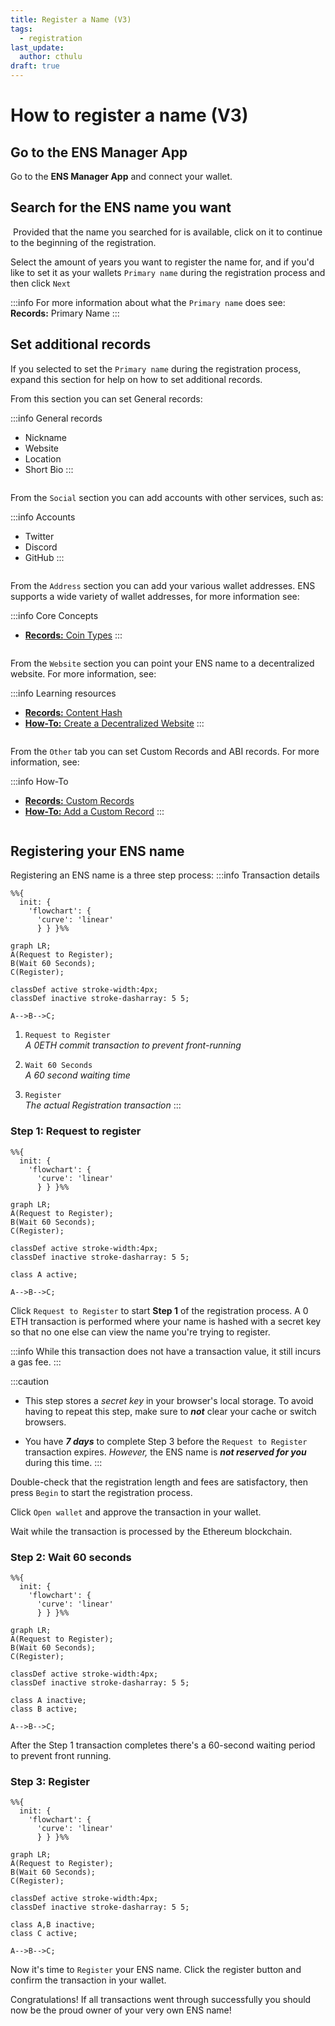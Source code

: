 ```yaml
---
title: Register a Name (V3)
tags:
  - registration
last_update:
  author: cthulu
draft: true
---
```



# How to register a name (V3)

## Go to the ENS Manager App
Go to the <Link to="https://app.ens.domains"><b>ENS Manager App</b></Link> and connect your wallet.

## Search for the ENS name you want
<BrowserWindow url="app.ens.domains">
  <Image img="/img/howto/v3-register-1.png"/>
</BrowserWindow>
Provided that the name you searched for is available, click on it to continue to the beginning of the registration.

<BrowserWindow url="app.ens.domains">
  <Image img="/img/howto/v3-register-2.png"/>
</BrowserWindow>

Select the amount of years you want to register the name for, and if you'd like to set it as your wallets `Primary name`
during the registration process and then click `Next` 

:::info
For more information about what the `Primary name` does see: <Link to="/docs/core/records/primary-name"><b>Records:</b> Primary Name</Link>
:::

## Set additional records
If you selected to set the `Primary name` during the registration process, expand this section for help
on how to set additional records.

<Tabs>
<TabItem value="General" default>

From this section you can set General records:

:::info General records
 - Nickname
 - Website
 - Location
 - Short Bio
:::

<BrowserWindow url="app.ens.domains">
<Image img="/img/howto/v3-register-cthulu-3_new.png"/>
</BrowserWindow>
</TabItem>
<TabItem value="Social">

From the `Social` section you can add accounts with other services, such as:

:::info Accounts
 - Twitter
 - Discord
 - GitHub
:::

<BrowserWindow url="app.ens.domains">
<Image img="/img/howto/v3-register-cthulu-4_new.png"/>
</BrowserWindow>
</TabItem>
<TabItem value="Address">

From the `Address` section you can add your various wallet addresses.
ENS supports a wide variety of wallet addresses, for more information see:

:::info Core Concepts
 - [**Records:** Coin Types](/docs/core/records/coin-types)
:::

<BrowserWindow url="app.ens.domains">
<Image img="/img/howto/v3-register-cthulu-5_new.png"/>
</BrowserWindow>
</TabItem>
<TabItem value="Website">

From the `Website` section you can point your ENS name to a decentralized website.
For more information, see:

:::info Learning resources
 - [**Records:** Content Hash](/docs/core/records/content-hash)
 - [**How-To:** Create a Decentralized Website](/docs/howto/decentralized-website)
:::

<BrowserWindow url="app.ens.domains">
<Image img="/img/howto/v3-register-cthulu-6_new.png"/>
</BrowserWindow>
</TabItem>
<TabItem value="Other">

From the `Other` tab you can set Custom Records and ABI records. For more information, see:

:::info How-To
 - [**Records:** Custom Records](/docs/core/records/custom-records)
 - [**How-To:** Add a Custom Record](/docs/howto/add-custom-record)
:::

<BrowserWindow url="app.ens.domains">
<Image img="/img/howto/v3-register-cthulu-7_new.png"/>
</BrowserWindow>
</TabItem>
</Tabs>

## Registering your ENS name
Registering an ENS name is a three step process:
:::info Transaction details
```mermaid
%%{
  init: {
    'flowchart': {
      'curve': 'linear'
      } } }%%
      
graph LR;
A(Request to Register);
B(Wait 60 Seconds);
C(Register);

classDef active stroke-width:4px;
classDef inactive stroke-dasharray: 5 5;

A-->B-->C;
```

 1. `Request to Register`  
 *A 0ETH commit transaction to prevent front-running*
   
 1. `Wait 60 Seconds`  
 *A 60 second waiting time*
   
 1. `Register`  
 *The actual Registration transaction*
:::

### Step 1: Request to register
```mermaid
%%{
  init: {
    'flowchart': {
      'curve': 'linear'
      } } }%%
      
graph LR;
A(Request to Register);
B(Wait 60 Seconds);
C(Register);

classDef active stroke-width:4px;
classDef inactive stroke-dasharray: 5 5;

class A active;

A-->B-->C;
```
Click `Request to Register` to start **Step 1** of the registration process.
A 0 ETH transaction is performed where your name is hashed with a secret key so that no one else can view the name you're trying to register.

:::info
While this transaction does not have a transaction value, it still incurs a gas fee.
:::

:::caution
* This step stores a *secret key* in your browser's local storage. To avoid having to repeat this step, make sure to ***not*** clear your cache or switch browsers.

* You have ***7 days*** to complete Step 3 before the `Request to Register` transaction expires. *However,* the ENS name is ***not reserved for you*** during this time.
:::

Double-check that the registration length and fees are satisfactory, then press `Begin` to start the registration process.
<BrowserWindow url="app.ens.domains">
  <Image img="/img/howto/v3-register-cthulu-11.png"/>
</BrowserWindow>

Click `Open wallet` and approve the transaction in your wallet.
<BrowserWindow url="app.ens.domains">
  <Image img="/img/howto/v3-register-cthulu-12.png"/>
</BrowserWindow>

Wait while the transaction is processed by the Ethereum blockchain.
<BrowserWindow url="app.ens.domains">
  <Image img="/img/howto/v3-register-cthulu-13.png"/>
</BrowserWindow>

### Step 2: Wait 60 seconds
```mermaid
%%{
  init: {
    'flowchart': {
      'curve': 'linear'
      } } }%%
      
graph LR;
A(Request to Register);
B(Wait 60 Seconds);
C(Register);

classDef active stroke-width:4px;
classDef inactive stroke-dasharray: 5 5;

class A inactive;
class B active;

A-->B-->C;
```
After the Step 1 transaction completes there's a 60-second waiting period to prevent front running.
<BrowserWindow url="app.ens.domains">
  <Image img="/img/howto/v3-register-cthulu-14.png"/>
</BrowserWindow>
<BrowserWindow url="app.ens.domains">
  <Image img="/img/howto/v3-register-cthulu-15.png"/>
</BrowserWindow>

### Step 3: Register
```mermaid
%%{
  init: {
    'flowchart': {
      'curve': 'linear'
      } } }%%
      
graph LR;
A(Request to Register);
B(Wait 60 Seconds);
C(Register);

classDef active stroke-width:4px;
classDef inactive stroke-dasharray: 5 5;

class A,B inactive;
class C active;

A-->B-->C;
```
Now it's time to `Register` your ENS name. Click the register button and confirm the transaction in your wallet.
<BrowserWindow url="app.ens.domains">
  <Image img="/img/howto/v3-register-cthulu-16.png"/>
</BrowserWindow>
<BrowserWindow url="app.ens.domains">
  <Image img="/img/howto/v3-register-cthulu-17.png"/>
</BrowserWindow>

Congratulations! If all transactions went through successfully you should now be the proud owner of your very own ENS name!
<BrowserWindow url="app.ens.domains">
  <Image img="/img/howto/v3-register-cthulu-18.png"/>
</BrowserWindow>